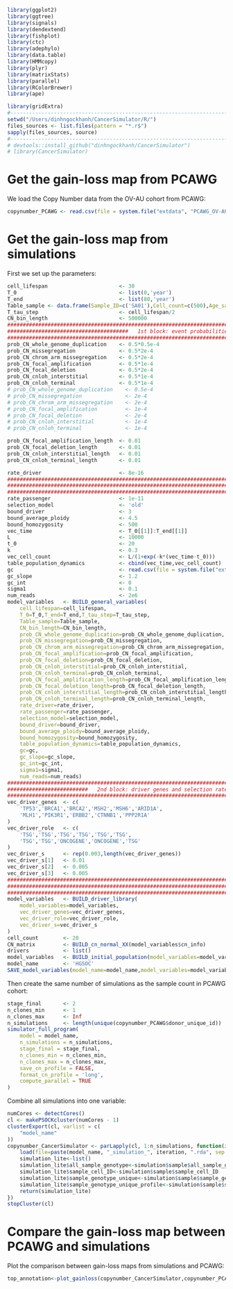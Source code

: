 ```r
library(ggplot2)
library(ggtree)
library(signals)
library(dendextend)
library(fishplot)
library(ctc)
library(adephylo)
library(data.table)
library(HMMcopy)
library(plyr)
library(matrixStats)
library(parallel)
library(RColorBrewer)
library(ape)

library(gridExtra)
#-----------------------------------------------------------------------
setwd("/Users/dinhngockhanh/CancerSimulator/R/")
files_sources <- list.files(pattern = "*.r$")
sapply(files_sources, source)
#-----------------------------------------------------------------------
# devtools::install_github("dinhngockhanh/CancerSimulator")
# library(CancerSimulator)
```

#   Get the gain-loss map from PCAWG

We load the Copy Number data from the OV-AU cohort from PCAWG:

```r
copynumber_PCAWG <- read.csv(file = system.file("extdata", "PCAWG_OV-AU.csv", package = "CancerSimulator"))
```

#   Get the gain-loss map from simulations

First we set up the parameters:

```r
cell_lifespan                       <- 30
T_0                                 <- list(0,'year')
T_end                               <- list(80,'year')
Table_sample <- data.frame(Sample_ID=c('SA01'),Cell_count=c(500),Age_sample=c(80))
T_tau_step                          <- cell_lifespan/2
CN_bin_length                       <- 500000
########################################################################
#######################################   1st block: event probabilities
########################################################################
prob_CN_whole_genome_duplication    <- 0.5*0.5e-4
prob_CN_missegregation              <- 0.5*2e-4
prob_CN_chrom_arm_missegregation    <- 0.5*2e-4
prob_CN_focal_amplification         <- 0.5*1e-4
prob_CN_focal_deletion              <- 0.5*2e-4
prob_CN_cnloh_interstitial          <- 0.5*1e-4
prob_CN_cnloh_terminal              <- 0.5*1e-4
# prob_CN_whole_genome_duplication    <- 0.5e-4
# prob_CN_missegregation              <- 2e-4
# prob_CN_chrom_arm_missegregation    <- 2e-4
# prob_CN_focal_amplification         <- 1e-4
# prob_CN_focal_deletion              <- 2e-4
# prob_CN_cnloh_interstitial          <- 1e-4
# prob_CN_cnloh_terminal              <- 1e-4

prob_CN_focal_amplification_length  <- 0.01
prob_CN_focal_deletion_length       <- 0.01
prob_CN_cnloh_interstitial_length   <- 0.01
prob_CN_cnloh_terminal_length       <- 0.01

rate_driver                         <- 8e-16
########################################################################
########################################################################
########################################################################
rate_passenger                      <- 1e-11
selection_model                     <- 'old'
bound_driver                        <- 3
bound_average_ploidy                <- 4.5
bound_homozygosity                  <- 500
vec_time                            <- T_0[[1]]:T_end[[1]]
L                                   <- 10000
t_0                                 <- 20
k                                   <- 0.3
vec_cell_count                      <- L/(1+exp(-k*(vec_time-t_0)))
table_population_dynamics           <- cbind(vec_time,vec_cell_count)
gc                                  <- read.csv(file = system.file("extdata", "gc_map_500kb.csv", package = "CancerSimulator"))
gc_slope                            <- 1.2
gc_int                              <- 0
sigma1                              <- 0.1
num_reads                           <- 2e6
model_variables   <- BUILD_general_variables(
    cell_lifespan=cell_lifespan,
    T_0=T_0,T_end=T_end,T_tau_step=T_tau_step,
    Table_sample=Table_sample,
    CN_bin_length=CN_bin_length,
    prob_CN_whole_genome_duplication=prob_CN_whole_genome_duplication,
    prob_CN_missegregation=prob_CN_missegregation,
    prob_CN_chrom_arm_missegregation=prob_CN_chrom_arm_missegregation,
    prob_CN_focal_amplification=prob_CN_focal_amplification,
    prob_CN_focal_deletion=prob_CN_focal_deletion,
    prob_CN_cnloh_interstitial=prob_CN_cnloh_interstitial,
    prob_CN_cnloh_terminal=prob_CN_cnloh_terminal,
    prob_CN_focal_amplification_length=prob_CN_focal_amplification_length,
    prob_CN_focal_deletion_length=prob_CN_focal_deletion_length,
    prob_CN_cnloh_interstitial_length=prob_CN_cnloh_interstitial_length,
    prob_CN_cnloh_terminal_length=prob_CN_cnloh_terminal_length,
    rate_driver=rate_driver,
    rate_passenger=rate_passenger,
    selection_model=selection_model,
    bound_driver=bound_driver,
    bound_average_ploidy=bound_average_ploidy,
    bound_homozygosity=bound_homozygosity,
    table_population_dynamics=table_population_dynamics,
    gc=gc,
    gc_slope=gc_slope,
    gc_int=gc_int,
    sigma1=sigma1,
    num_reads=num_reads)
########################################################################
##########################   2nd block: driver genes and selection rates
########################################################################
vec_driver_genes  <- c(
    'TP53','BRCA1','BRCA2','MSH2','MSH6','ARID1A',
    'MLH1','PIK3R1','ERBB2','CTNNB1','PPP2R1A'
)
vec_driver_role   <- c(
    'TSG','TSG','TSG','TSG','TSG','TSG',
    'TSG','TSG','ONCOGENE','ONCOGENE','TSG'
)
vec_driver_s      <- rep(0.003,length(vec_driver_genes))
vec_driver_s[1]   <- 0.01
vec_driver_s[2]   <- 0.005
vec_driver_s[3]   <- 0.005
########################################################################
########################################################################
########################################################################
model_variables   <- BUILD_driver_library(
    model_variables=model_variables,
    vec_driver_genes=vec_driver_genes,
    vec_driver_role=vec_driver_role,
    vec_driver_s=vec_driver_s
)
cell_count        <- 20
CN_matrix         <- BUILD_cn_normal_XX(model_variables$cn_info)
drivers           <- list()
model_variables   <- BUILD_initial_population(model_variables=model_variables,cell_count=cell_count,CN_matrix=CN_matrix,drivers=drivers)
model_name        <- 'HGSOC'
SAVE_model_variables(model_name=model_name,model_variables=model_variables)
```

Then create the same number of simulations as the sample count in PCAWG cohort:

```r
stage_final       <- 2
n_clones_min      <- 1
n_clones_max      <- Inf
n_simulations     <- length(unique(copynumber_PCAWG$donor_unique_id))
simulator_full_program(
    model = model_name,
    n_simulations = n_simulations,
    stage_final = stage_final,
    n_clones_min = n_clones_min,
    n_clones_max = n_clones_max,
    save_cn_profile = FALSE,
    format_cn_profile = 'long',
    compute_parallel = TRUE
)
```

Combine all simulations into one variable:

```r
numCores <- detectCores()
cl <- makePSOCKcluster(numCores - 1)
clusterExport(cl, varlist = c(
    "model_name"
))
copynumber_CancerSimulator <- parLapply(cl, 1:n_simulations, function(iteration) {
    load(file=paste(model_name, "_simulation_", iteration, ".rda", sep = ""))
    simulation_lite<-list()
    simulation_lite$all_sample_genotype<-simulation$sample$all_sample_genotype
    simulation_lite$sample_cell_ID<-simulation$sample$sample_cell_ID
    simulation_lite$sample_genotype_unique<-simulation$sample$sample_genotype_unique
    simulation_lite$sample_genotype_unique_profile<-simulation$sample$sample_genotype_unique_profile
    return(simulation_lite)
})
stopCluster(cl)
```

#   Compare the gain-loss map between PCAWG and simulations

Plot the comparison between gain-loss maps from simulations and PCAWG:

```r
top_annotation<-plot_gainloss(copynumber_CancerSimulator,copynumber_PCAWG)
```
